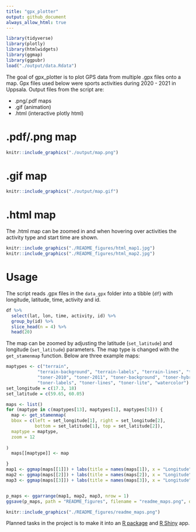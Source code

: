 ```yaml
---
title: "gpx_plotter"
output: github_document
always_allow_html: true
---
```


```r
library(tidyverse)
library(plotly)
library(htmlwidgets)
library(ggmap)
library(ggpubr)
load("./output/data.Rdata")
```

The goal of gpx_plotter is to plot GPS data from multiple .gpx files onto a map. Gpx files used below were sports activities during 2020 - 2021 in Uppsala. Output files from the script are:

* .png/.pdf maps
* .gif (animation)
* .html (interactive plotly html)

# .pdf/.png map

```r
knitr::include_graphics("./output/map.png")
```

# .gif map

```r
knitr::include_graphics("./output/map.gif")
```

# .html map

The .html map can be zoomed in and when hovering over activities the activity type and start time are shown.

```r
knitr::include_graphics("./README_figures/html_map1.jpg")
knitr::include_graphics("./README_figures/html_map2.jpg")
```

# Usage

The script reads .gpx files in the `data_gpx` folder into a tibble (`df`) with longitude, latitude, time, activity and id.

```r
df %>% 
  select(lat, lon, time, activity, id) %>% 
  group_by(id) %>% 
  slice_head(n = 4) %>% 
  head(20)
```

The map can be zoomed by adjusting the latitude (`set_latitude`) and longitude (`set_latitude`) parameters. The map type is changed with the `get_stamenmap` function. Below are three example maps:

```r
maptypes <- c("terrain",
            "terrain-background", "terrain-labels", "terrain-lines", "toner",
            "toner-2010", "toner-2011", "toner-background", "toner-hybrid",
            "toner-labels", "toner-lines", "toner-lite", "watercolor")
set_longitude = c(17.3, 18)
set_latitude = c(59.65, 60.05)

maps <- list()
for (maptype in c(maptypes[13], maptypes[1], maptypes[5])) {
  map <- get_stamenmap(
  bbox = c(left = set_longitude[1], right = set_longitude[2],
           bottom = set_latitude[1], top = set_latitude[2]),
  maptype = maptype,
  zoom = 12
  
)
  maps[[maptype]] <- map

}
map1 <- ggmap(maps[[1]]) + labs(title = names(maps[1]), x = "Longitude", y = "Latitude")
map2 <- ggmap(maps[[2]]) + labs(title = names(maps[2]), x = "Longitude", y = "Latitude")
map3 <- ggmap(maps[[3]]) + labs(title = names(maps[3]), x = "Longitude", y = "Latitude")


p_maps <- ggarrange(map1, map2, map3, nrow = 1)
ggsave(p_maps, path = "README_figures", filename = "readme_maps.png", device = "png", width = 12, height = 3)

```

```r
knitr::include_graphics("./README_figures/readme_maps.png")
```


Planned tasks in the project is to make it into an [R package](https://r-pkgs.org/) and [R Shiny](https://mastering-shiny.org/) app.

